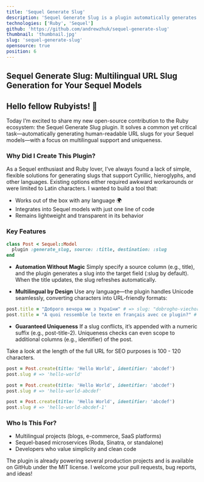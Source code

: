 ```yaml
---
title: 'Sequel Generate Slug'
description: 'Sequel Generate Slug is a plugin automatically generates a URL-friendly slug for your Sequel model instances. The plugin supports multi-language slugs, so you can use any language to create slugs for your models. Additionally, if you update the title column of a model instance, the plugin will automatically generate a new slug based on the updated title.'
technologies: ['Ruby', 'Sequel']
github: 'https://github.com/andrewzhuk/sequel-generate-slug'
thumbnail: 'thumbnail.jpg'
slug: 'sequel-generate-slug'
opensource: true
position: 6
---
```


## Sequel Generate Slug: Multilingual URL Slug Generation for Your Sequel Models

## Hello fellow Rubyists! 🚀

Today I’m excited to share my new open-source contribution to the Ruby ecosystem: the Sequel Generate Slug plugin. It solves a common yet critical task—automatically generating human-readable URL slugs for your Sequel models—with a focus on multilingual support and uniqueness.

### Why Did I Create This Plugin?

As a Sequel enthusiast and Ruby lover, I’ve always found a lack of simple, flexible solutions for generating slugs that support Cyrillic, hieroglyphs, and other languages. Existing options either required awkward workarounds or were limited to Latin characters. I wanted to build a tool that:

- Works out of the box with any language 🌍
- Integrates into Sequel models with just one line of code
- Remains lightweight and transparent in its behavior

### Key Features

```ruby
class Post < Sequel::Model
  plugin :generate_slug, source: :title, destination: :slug
end
```

- **Automation Without Magic**
  Simply specify a source column (e.g., title), and the plugin generates a slug into the target field (:slug by default). When the title updates, the slug refreshes automatically.

- **Multilingual by Design**
  Use any language—the plugin handles Unicode seamlessly, converting characters into URL-friendly formats:

```ruby
post.title = "Доброго вечора ми з України" # => slug: "dobrogho-viechora-mi-z-ukrayini"
post.title = "A quoi ressemble le texte en français avec ce plugin?" # => slug: "a-quoi-ressemble-le-texte-en-francais-avec-ce-plugin"
```

- **Guaranteed Uniqueness**
  If a slug conflicts, it’s appended with a numeric suffix (e.g., post-title-2). Uniqueness checks can even scope to additional columns (e.g., identifier) of the post.

<Tip type="info">
  Take a look at the length of the full URL for SEO purposes is 100 - 120 characters.
</Tip>

```ruby
post = Post.create(title: 'Hello World', identifier: 'abcdef')
post.slug # => 'hello-world'

post = Post.create(title: 'Hello World', identifier: 'abcdef')
post.slug # => 'hello-world-abcdef'

post = Post.create(title: 'Hello World', identifier: 'abcdef')
post.slug # => 'hello-world-abcdef-1'
```

### Who Is This For?

- Multilingual projects (blogs, e-commerce, SaaS platforms)
- Sequel-based microservices (Roda, Sinatra, or standalone)
- Developers who value simplicity and clean code

The plugin is already powering several production projects and is available on GitHub under the MIT license. I welcome your pull requests, bug reports, and ideas!
